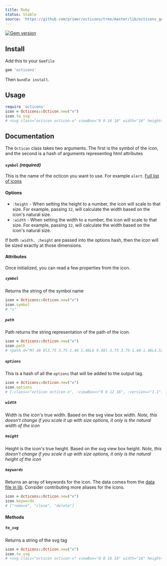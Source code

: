 ```yaml
---
title: Ruby
status: Stable
source: 'https://github.com/primer/octicons/tree/master/lib/octicons_gem'
---
```


[![Gem version](https://img.shields.io/gem/v/octicons.svg)](https://rubygems.org/gems/octicons)

## Install

Add this to your `Gemfile`

```rb
gem 'octicons'
```

Then `bundle install`.

## Usage

```rb
require 'octicons'
icon = Octicons::Octicon.new("x")
icon.to_svg
# <svg class="octicon octicon-x" viewBox="0 0 16 16" width="16" height="16" version="1.1" "aria-hidden"="true"><path d="M7.48 8l3.75 3.75-1.48 1.48L6 9.48l-3.75 3.75-1.48-1.48L4.52 8 .77 4.25l1.48-1.48L6 6.52l3.75-3.75 1.48 1.48z"></path></svg>
```

## Documentation

The `Octicon` class takes two arguments. The first is the symbol of the icon, and the second is a hash of arguments representing html attributes

#### `symbol` _(required)_

This is the name of the octicon you want to use. For example `alert`. [Full list of icons](/)

#### Options

* `:height` - When setting the height to a number, the icon will scale to that size. For example, passing `32`, will calculate the width based on the icon's natural size.
* `:width` - When setting the width to a number, the icon will scale to that size. For example, passing `32`, will calculate the width based on the icon's natural size.

If both `:width, :height` are passed into the options hash, then the icon will be sized exactly at those dimensions.

#### Attributes

Once initialized, you can read a few properties from the icon.

##### `symbol`

Returns the string of the symbol name

```rb
icon = Octicons::Octicon.new("x")
icon.symbol
# "x"
```

##### `path`

Path returns the string representation of the path of the icon.

```rb
icon = Octicons::Octicon.new("x")
icon.path
# <path d="M7.48 8l3.75 3.75-1.48 1.48L6 9.48l-3.75 3.75-1.48-1.48L4.52 8 .77 4.25l1.48-1.48L6 6.52l3.75-3.75 1.48 1.48z"></path>
```

##### `options`

This is a hash of all the `options` that will be added to the output tag.

```rb
icon = Octicons::Octicon.new("x")
icon.options
# {:class=>"octicon octicon-x", :viewBox=>"0 0 12 16", :version=>"1.1", :width=>12, :height=>16, :"aria-hidden"=>"true"}
```

##### `width`

Width is the icon's true width. Based on the svg view box width. _Note, this doesn't change if you scale it up with size options, it only is the natural width of the icon_

##### `height`

Height is the icon's true height. Based on the svg view box height. _Note, this doesn't change if you scale it up with size options, it only is the natural height of the icon_

##### `keywords`

Returns an array of keywords for the icon. The data comes from the [data file in lib](../data.json). Consider contributing more aliases for the icons.

```rb
icon = Octicons::Octicon.new("x")
icon.keywords
# ["remove", "close", "delete"]
```

#### Methods

##### `to_svg`

Returns a string of the svg tag

```rb
icon = Octicons::Octicon.new("x")
icon.to_svg
# <svg class="octicon octicon-x" viewBox="0 0 16 16" width="16" height="16" version="1.1" "aria-hidden"="true"><path d="M7.48 8l3.75 3.75-1.48 1.48L6 9.48l-3.75 3.75-1.48-1.48L4.52 8 .77 4.25l1.48-1.48L6 6.52l3.75-3.75 1.48 1.48z"></path></svg>
```
